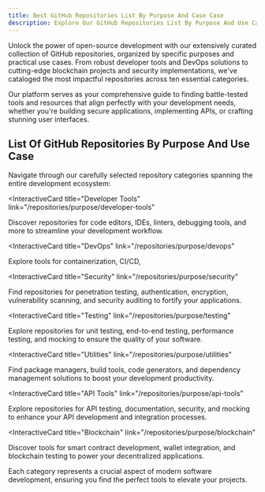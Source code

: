 ```yaml
---
title: Best GitHub Repositories List By Purpose And Case Case
description: Explore Our GitHub Repositories List By Purpose And Use Case. Developer Tools, Database Tools, UI Resources, Utilities, API Tools And More. 
---
```

Unlock the power of open-source development with our extensively curated collection of GitHub repositories, organized by specific purposes and practical use cases. From robust developer tools and DevOps solutions to cutting-edge blockchain projects and security implementations, we've cataloged the most impactful repositories across ten essential categories.

Our platform serves as your comprehensive guide to finding battle-tested tools and resources that align perfectly with your development needs, whether you're building secure applications, implementing APIs, or crafting stunning user interfaces.

## List Of GitHub Repositories By Purpose And Use Case

Navigate through our carefully selected repository categories spanning the entire development ecosystem:

<InteractiveCard
  title="Developer Tools"
  link="/repositories/purpose/developer-tools"
>
  Discover repositories for code editors, IDEs, linters, debugging tools, and more to streamline your development workflow.
</InteractiveCard>

<InteractiveCard
  title="DevOps"
  link="/repositories/purpose/devops"
>
  Explore tools for containerization, CI/CD,
</InteractiveCard>

<InteractiveCard
  title="Security"
  link="/repositories/purpose/security"
>
  Find repositories for penetration testing, authentication, encryption, vulnerability scanning, and security auditing to fortify your applications.
</InteractiveCard>

<InteractiveCard
  title="Testing"
  link="/repositories/purpose/testing"
>
  Explore repositories for unit testing, end-to-end testing, performance testing, and mocking to ensure the quality of your software.
</InteractiveCard>

<InteractiveCard
  title="Utilities"
  link="/repositories/purpose/utilities"
>
  Find package managers, build tools, code generators, and dependency management solutions to boost your development productivity.
</InteractiveCard>

<InteractiveCard
  title="API Tools"
  link="/repositories/purpose/api-tools"
>
  Explore repositories for API testing, documentation, security, and mocking to enhance your API development and integration processes.
</InteractiveCard>

<InteractiveCard
  title="Blockchain"
  link="/repositories/purpose/blockchain"
>
  Discover tools for smart contract development, wallet integration, and blockchain testing to power your decentralized applications.
</InteractiveCard>

Each category represents a crucial aspect of modern software development, ensuring you find the perfect tools to elevate your projects.
